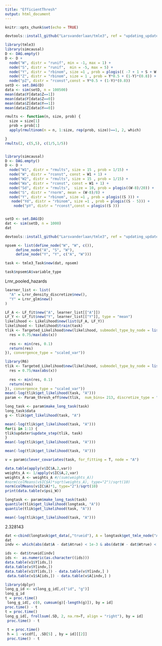 ```yaml
---
title: "EfficientThresh"
output: html_document
---
```


```r
knitr::opts_chunk$set(echo = TRUE)
```

```r
devtools::install_github("Larsvanderlaan/tmle3", ref = "updating_updater")

```

```r
library(tmle3)
library(simcausal)
D <- DAG.empty()
D <- D +
  node("W", distr = "runif", min = -1, max = 1) +
  node("S", distr = "runif",  min = -5, max = 5) +
  node("Y", distr = "rbinom", size =1 , prob = plogis(( -7 + 1 + S + W ))) +
  node("Z", distr = "rbinom", size = 1 , prob = Y*0.5 + (1-Y)*(0.8)) +
  node("pZ", distr = "rconst",const = Y*0.5 + (1-Y)*(0.8)) 
setD <- set.DAG(D)
data <- sim(setD, n = 100500)
mean(data$Y[data$Z==1])
mean(data$Y[data$Z==0])
mean(data$Z[data$Y==1])
mean(data$Z[data$Y==0])
```


```r
rmults <- function(n, size, prob) {
  size = size[1]
  prob = prob[1]
  apply(rmultinom(n = n, 1:size, rep(prob, size))==1, 2, which)

}
rmults(2, c(5,5), c(1/5,1/5))


library(simcausal)
D <- DAG.empty()
D <- D +
  node("W1", distr = "rmults", size = 15 , prob = 1/15) +
  node("W", distr = "rconst", const = W1 + 1) +
  node("W2", distr = "rmults", size = 15 , prob = 1/15) +
  node("Wa", distr = "rconst", const = W1 + 1) +
  node("Sd", distr = "rmults",  size = 10, prob = plogis((W-8)/20)) +
  node("S", distr = "rnorm", mean = (W-8)/8) +
  node("Y", distr = "rbinom", size =1 , prob = plogis((S ))) + 
   node("Yd", distr = "rbinom", size =1 , prob = plogis((S - 5))) + 
    node("pY", distr = "rconst",const = plogis((S )))


setD <- set.DAG(D)
dat <- sim(setD, n = 1000)
dat

```
```r
devtools::install_github("Larsvanderlaan/tmle3", ref = "updating_updater")

```

```r
npsem <- list(define_node("W", "W", c()),
     define_node("A", "S", "W"),
     define_node("Y", "Y", c("A", "W")))

task <- tmle3_Task$new(dat, npsem)
```

```r
task$npsem$A$variable_type
```
Lrnr_pooled_hazards
```r
learner_list <- list(
  "A" = Lrnr_density_discretize$new(),
  "Y" = Lrnr_glm$new()
)

LF_A <- LF_fit$new("A", learner_list[["A"]])
LF_Y <- LF_fit$new("Y", learner_list[["Y"]], type = "mean")
likelihood <- Likelihood$new(list(LF_A, LF_Y))
likelihood <- likelihood$train(task)
tlik <- Targeted_Likelihood$new(likelihood, submodel_type_by_node = list("Y" = "logistic", "A" = "EIC"), updater = list(one_dimensional = T, constrain_step = T, delta_epsilon = list("Y" = 1e-3, "A" = function(x) {
  res = 0.75/max(abs(x))
  
  res <- min(res, 0.1)
  return(res)
}), convergence_type = "scaled_var"))
```



```r
library(R6)
tlik <- Targeted_Likelihood$new(likelihood, submodel_type_by_node = list("Y" = "logistic", "A" = "EIC"), updater = list(one_dimensional = T, constrain_step = T, delta_epsilon = list("Y" = 1e-3, "A" = function(x) {
  res = 0.75/max(abs(x))
  
  res <- min(res, 0.1)
  return(res)
}), convergence_type = "scaled_var"))
mean(-log(tlik$get_likelihood(task, "A")))
param <- Param_thresh_eff$new(tlik,  num_bins= 213, discretize_type = "equal_range")
```


```r
long_task <- param$make_long_task(task)
long_task$data
g <- tlik$get_likelihood(task, "A")
```


```r
mean(-log(tlik$get_likelihood(task, "A")))
for(i in 1:1) {
tlik$updater$update_step(tlik, task)
}
mean(-log(tlik$get_likelihood(task, "A")))
```

```r
mean(-log(tlik$get_likelihood(task, "A")))

```

```r
v = param$clever_covariates(task, for_fitting = T, node = "A")

data.table(apply(v$IC$A,2,var))
weights_A <- 1/apply(v$IC$A,2,var)
weights_A <- weights_A #/(sum(weights_A))
#norm(colMeans(v$IC$A)*sqrt(weights_A), type="2")/sqrt(10)
norm(colMeans(v$IC$A)*1, type="2")/sqrt(10)
print(data.table(v$psi_W))
```


```r
longtask <- param$make_long_task(task)
quantile(tlik$get_likelihood(longtask, "A"))
quantile(tlik$get_likelihood(task, "A"))
```

```r

mean(-log(tlik$get_likelihood(task, "A")))
```
2.328143

```r

dat <-cbind(longtask$get_data(,"trueid"), A = longtask$get_tmle_node("A"), W = longtask$get_tmle_node("W"), Atrue = task$get_tmle_node("A"), Wtrue = task$get_tmle_node("W"), id = task$id)
dat
indv <- which(abs(dat$A - dat$Atrue) < 1e-3 & abs(dat$W - dat$Wtrue) <  1e-3 & dat$id == dat$trueid)

ids <- dat$trueid[indv]
ids <-  as.numeric(as.character((ids)))
data.table(v1$Y[ids,])
data.table(v$Y[indv,])
data.table(v1$Y[ids,]) - data.table(v$Y[indv,] )
 data.table(v1$A[ids,]) - data.table(v$A[indv,] )

```
```r
library(dplyr)
long_g_id <- v$long_g_id[,c("id", "g")]
long_g_id
t = proc.time()
 long_g_id[, c(0, cumsum(g)[-length(g)]), by = id]
proc.time() - t
t = proc.time()
long_g_id[, frollsum(.SD, 2, na.rm=T, align = "right"), by = id]
 proc.time() - t
 
 t = proc.time()
 h = 1 -v$cdf[, .SD[5] , by = id][[2]]
 proc.time() - t
```



